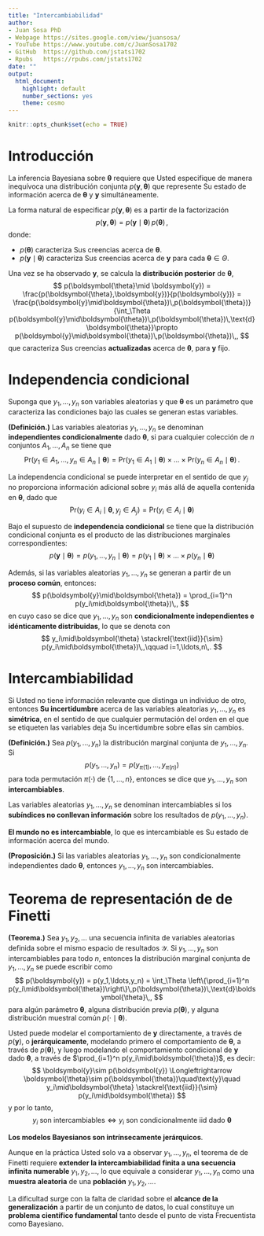 ---
title: "Intercambiabilidad"
author: 
- Juan Sosa PhD
- Webpage https://sites.google.com/view/juansosa/ 
- YouTube https://www.youtube.com/c/JuanSosa1702 
- GitHub  https://github.com/jstats1702 
- Rpubs   https://rpubs.com/jstats1702
date: ""
output:
  html_document:
    highlight: default
    number_sections: yes
    theme: cosmo
---

```{r setup, include=FALSE}
knitr::opts_chunk$set(echo = TRUE)
```

# Introducción

La inferencia Bayesiana sobre $\boldsymbol{\theta}$ requiere que Usted especifique de manera inequívoca una distribución conjunta $p(\boldsymbol{y}, \boldsymbol{\theta})$ que represente Su estado de información acerca de $\boldsymbol{\theta}$ y $\boldsymbol{y}$ simultáneamente.

La forma natural de especificar $p(\boldsymbol{y}, \boldsymbol{\theta})$ es a partir de la factorización 
$$p(\boldsymbol{y}, \boldsymbol{\theta}) = p(\boldsymbol{y}\mid\boldsymbol{\theta})\,p(\boldsymbol{\theta})\,,$$
donde:

- $p(\boldsymbol{\theta})$ caracteriza Sus creencias acerca de $\boldsymbol{\theta}$.
- $p(\boldsymbol{y}\mid\boldsymbol{\theta})$ caracteriza Sus creencias acerca de $\boldsymbol{y}$ para cada $\boldsymbol{\theta}\in\Theta$.

Una vez se ha observado $\boldsymbol{y}$, se calcula la **distribución posterior** de $\boldsymbol{\theta}$,
$$
p(\boldsymbol{\theta}\mid \boldsymbol{y}) = \frac{p(\boldsymbol{\theta},\boldsymbol{y})}{p(\boldsymbol{y})} = \frac{p(\boldsymbol{y}\mid\boldsymbol{\theta})\,p(\boldsymbol{\theta})}{\int_\Theta p(\boldsymbol{y}\mid\boldsymbol{\theta})\,p(\boldsymbol{\theta})\,\text{d}\boldsymbol{\theta}}\propto p(\boldsymbol{y}\mid\boldsymbol{\theta})\,p(\boldsymbol{\theta})\,,
$$
que caracteriza Sus creencias **actualizadas** acerca de $\boldsymbol{\theta}$, para $\boldsymbol{y}$ fijo.

# Independencia condicional

Suponga que $y_1,\ldots,y_n$ son variables aleatorias y que $\boldsymbol{\theta}$ es un parámetro que caracteriza las condiciones bajo las cuales se generan estas variables. 

**(Definición.)** Las variables aleatorias $y_1,\ldots,y_n$ se denominan **independientes condicionalmente** dado $\boldsymbol{\theta}$, si para cualquier colección de $n$ conjuntos $A_1,\ldots,A_n$ se tiene que
$$
\textsf{Pr}(y_1\in A_1,\ldots,y_n\in A_n\mid\boldsymbol{\theta}) = \textsf{Pr}(y_1\in A_1\mid\boldsymbol{\theta})\times\ldots\times\textsf{Pr}(y_n\in A_n\mid\boldsymbol{\theta})\,.
$$

La independencia condicional se puede interpretar en el sentido de que $y_j$ no proporciona información adicional sobre $y_i$ más allá de aquella contenida en $\boldsymbol{\theta}$, dado que
$$
\textsf{Pr}(y_i\in A_i\mid\boldsymbol{\theta},y_j\in A_j) = \textsf{Pr}(y_i\in A_i\mid\boldsymbol{\theta})
$$

Bajo el supuesto de **independencia condicional** se tiene que la distribución condicional conjunta es el producto de las distribuciones marginales correspondientes:
$$
p(\boldsymbol{y}\mid\boldsymbol{\theta}) = p(y_1,\ldots,y_n\mid\boldsymbol{\theta}) = p(y_1\mid\boldsymbol{\theta})\times\ldots\times p(y_n\mid\boldsymbol{\theta})
$$


Además, si las variables aleatorias $y_1,\ldots,y_n$ se generan a partir de un **proceso común**, entonces:
$$
p(\boldsymbol{y}\mid\boldsymbol{\theta}) = \prod_{i=1}^n p(y_i\mid\boldsymbol{\theta})\,,
$$
en cuyo caso se dice que $y_1,\ldots,y_n$ son **condicionalmente independientes e idénticamente distribuidas**, lo que se denota con 
$$
        y_i\mid\boldsymbol{\theta} \stackrel{\text{iid}}{\sim} p(y_i\mid\boldsymbol{\theta})\,,\qquad i=1,\ldots,n\,.
$$

# Intercambiabilidad

Si Usted no tiene información relevante que distinga un individuo de otro, entonces **Su incertidumbre** acerca de las variables aleatorias $y_1,\ldots,y_n$ es **simétrica**, en el sentido de que cualquier permutación del orden en el que se etiqueten las variables deja Su incertidumbre sobre ellas sin cambios.

**(Definición.)** Sea $p(y_1,\ldots,y_n)$ la distribución marginal conjunta de $y_1,\ldots,y_n$. Si 
$$
        p(y_1,\ldots,y_n) = p(y_{\pi(1)},\ldots,y_{\pi(n)})
$$ 
para toda permutación $\pi(\cdot)$ de $\{1,\ldots,n\}$, entonces se dice que $y_1,\ldots,y_n$ son **intercambiables**.

Las variables aleatorias $y_1,\ldots,y_n$ se denominan intercambiables si los **subíndices no conllevan información** sobre los resultados de $p(y_1,\ldots,y_n)$. 

**El mundo no es intercambiable**, lo que es intercambiable es Su estado de información acerca del mundo.

**(Proposición.)** Si las variables aleatorias $y_1,\ldots,y_n$ son condicionalmente independientes dado $\boldsymbol{\theta}$, entonces $y_1,\ldots,y_n$ son intercambiables. 

# Teorema de representación de de Finetti

**(Teorema.)** Sea $y_1,y_2,\ldots$ una secuencia infinita de variables aleatorias definida sobre el mismo espacio de resultados $\mathcal{Y}$. Si $y_1,\ldots,y_n$ son intercambiables para todo $n$, entonces la distribución marginal conjunta de $y_1,\ldots,y_n$ se puede escribir como
$$
p(\boldsymbol{y}) = p(y_1,\ldots,y_n) = \int_\Theta \left\{\prod_{i=1}^n p(y_i\mid\boldsymbol{\theta})\right\}\,p(\boldsymbol{\theta})\,\text{d}\boldsymbol{\theta}\,,
$$
para algún parámetro $\boldsymbol{\theta}$, alguna distribución previa $p(\boldsymbol{\theta})$, y alguna distribución muestral común $p(\cdot\mid\boldsymbol{\theta})$.


Usted puede modelar el comportamiento de $\boldsymbol{y}$ directamente, a través de $p(\boldsymbol{y})$, o **jerárquicamente**, modelando primero el comportamiento de $\boldsymbol{\theta}$, a través de $p(\boldsymbol{\theta})$, y luego modelando el comportamiento condicional de $\boldsymbol{y}$ dado $\boldsymbol{\theta}$, a través de $\prod_{i=1}^n p(y_i\mid\boldsymbol{\theta})$, es decir:
$$
\boldsymbol{y}\sim p(\boldsymbol{y}) \Longleftrightarrow 
\boldsymbol{\theta}\sim p(\boldsymbol{\theta})\quad\text{y}\quad 
y_i\mid\boldsymbol{\theta} \stackrel{\text{iid}}{\sim} p(y_i\mid\boldsymbol{\theta})
$$
y por lo tanto,
$$
\text{$y_i$ son intercambiables} \Longleftrightarrow \text{$y_i$ son condicionalmente iid dado $\boldsymbol{\theta}$}
$$

**Los modelos Bayesianos son intrínsecamente jerárquicos**.

Aunque en la práctica Usted solo va a observar $y_1,\ldots,y_n$, el teorema de de Finetti requiere **extender la intercambiabilidad finita a una secuencia infinita numerable** $y_1,y_2,\ldots$, lo que equivale a considerar $y_1,\ldots,y_n$ como una **muestra aleatoria** de una **población** $y_1,y_2,\ldots$. 

La dificultad surge con la falta de claridad sobre el **alcance de la generalización** a partir de un conjunto de datos, lo cual constituye un **problema científico fundamental** tanto desde el punto de vista Frecuentista como Bayesiano.

